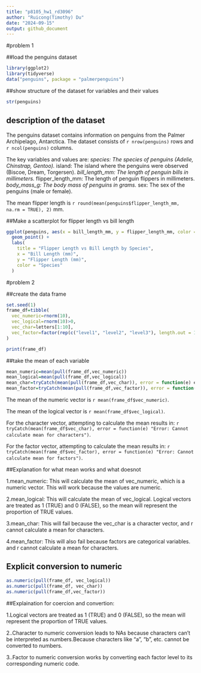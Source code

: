 ```yaml
---
title: "p8105_hw1_rd3096"
author: "Ruicong(Timothy) Du"
date: "2024-09-15"
output: github_document
---
```

#problem 1

##load the penguins dataset
```r
library(ggplot2)
library(tidyverse)
data("penguins", package = "palmerpenguins")
```
##show structure of the dataset for variables and their values
```r
str(penguins)
```

## description of the dataset
The penguins dataset contains information on penguins from the Palmer Archipelago, Antarctica. The dataset consists of `r nrow(penguins)` rows and `r ncol(penguins)` columns.

The key variables and values are:
*species: The species of penguins (Adelie, Chinstrap, Gentoo).
*island: The island where the penguins were observed (Biscoe, Dream, Torgersen).
*bill_length_mm: The length of penguin bills in millimeters.
*flipper_length_mm: The length of penguin flippers in millimeters.
*body_mass_g: The body mass of penguins in grams.
*sex: The sex of the penguins (male or female).

The mean flipper length is `r round(mean(penguins$flipper_length_mm, na.rm = TRUE), 2)` mm.

##Make a scatterplot for flipper length vs bill length
```r
ggplot(penguins, aes(x = bill_length_mm, y = flipper_length_mm, color = species)) +
  geom_point() +
  labs(
    title = "Flipper Length vs Bill Length by Species",
    x = "Bill Length (mm)",
    y = "Flipper Length (mm)",
    color = "Species"
  ) 
```

#problem 2

##create the data frame
```r
set.seed(1)
frame_df=tibble(
  vec_numeric=rnorm(10),
  vec_logical=rnorm(10)>0,
  vec_char=letters[1:10],
  vec_factor=factor(rep(c("level1", "level2", "level3"), length.out = 10))
)

print(frame_df)
```

##take the mean of each variable
```r
mean_numeric=mean(pull(frame_df,vec_numeric))
mean_logical=mean(pull(frame_df,vec_logical))
mean_char=tryCatch(mean(pull(frame_df,vec_char)), error = function(e) e)
mean_factor=tryCatch(mean(pull(frame_df,vec_factor)), error = function(e) e)
```

The mean of the numeric vector is `r mean(frame_df$vec_numeric)`.

The mean of the logical vector is `r mean(frame_df$vec_logical)`.

For the character vector, attempting to calculate the mean results in: `r tryCatch(mean(frame_df$vec_char), error = function(e) "Error: Cannot calculate mean for characters")`.

For the factor vector, attempting to calculate the mean results in: `r tryCatch(mean(frame_df$vec_factor), error = function(e) "Error: Cannot calculate mean for factors")`.


##Explanation for what mean works and what doesnot

1.mean_numeric: This will calculate the mean of vec_numeric, which is a numeric vector. This will work because the values are numeric.

2.mean_logical: This will calculate the mean of vec_logical. Logical vectors are treated as 1 (TRUE) and 0 (FALSE), so the mean will represent the proportion of TRUE values.

3.mean_char: This will fail because the vec_char is a character vector, and r cannot calculate a mean for characters. 

4.mean_factor: This will also fail because factors are categorical variables. and r cannot calculate a mean for characters. 

## Explicit conversion to numeric
```r
as.numeric(pull(frame_df, vec_logical))
as.numeric(pull(frame_df, vec_char))
as.numeric(pull(frame_df,vec_factor))
```

##Explaination for coercion and convertion:

1.Logical vectors are treated as 1 (TRUE) and 0 (FALSE), so the mean will represent the proportion of TRUE values.

2..Character to numeric conversion leads to NAs because characters can't be interpreted as numbers.Because characters like "a", "b", etc. cannot be converted to numbers.

3..Factor to numeric conversion works by converting each factor level to its corresponding numeric code.                   